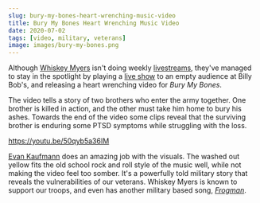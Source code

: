 ```yaml
---
slug: bury-my-bones-heart-wrenching-music-video
title: Bury My Bones Heart Wrenching Music Video
date: 2020-07-02
tags: [video, military, veterans]
image: images/bury-my-bones.png
---
```


Although [Whiskey Myers][whiskey-myers] isn't doing weekly [livestreams][livestreams], they've managed to stay in the spotlight by playing a [live show][show] to an empty audience at Billy Bob's, and releasing a heart wrenching video for _Bury My Bones_.

The video tells a story of two brothers who enter the army together. One brother is killed in action, and the other must take him home to bury his ashes. Towards the end of the video some clips reveal that the surviving brother is enduring some PTSD symptoms while struggling with the loss.

https://youtu.be/50qyb5a36IM

[Evan Kaufmann][evan-kaufmann] does an amazing job with the visuals. The washed out yellow fits the old school rock and roll style of the music well, while not making the video feel too somber. It's a powerfully told military story that reveals the vulnerabilities of our veterans. Whiskey Myers is known to support our troops, and even has another military based song, _[Frogman][frogman]_.

[whiskey-myers]: https://www.whiskeymyers.com
[livestreams]: /posts/quaranstreams-may
[show]: /posts/whiskey-myers-virtual-concert
[evan-kaufmann]: http://www.evank.net
[frogman]: https://youtu.be/21kM2rm6ghE
